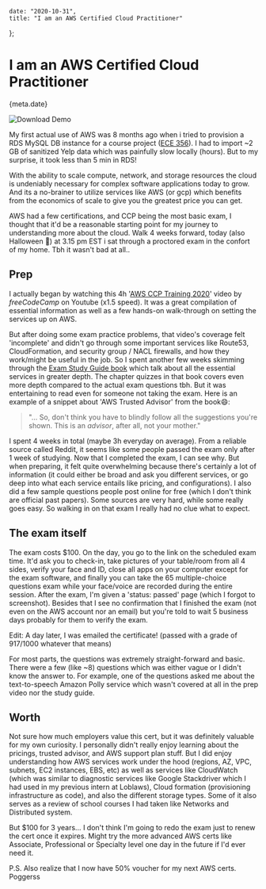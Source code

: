 
    date: "2020-10-31",
    title: "I am an AWS Certified Cloud Practitioner"
};


# I am an AWS Certified Cloud Practitioner

<Time>{meta.date}</Time>

![Download Demo](/static/blogAssets/i-am-an-aws-certified-cloud-practitioner/ccp_cert.png)

My first actual use of AWS was 8 months ago when i tried to provision a RDS MySQL DB instance for a course project ([ECE 356](https://stevenwhat.me/blog/when-the-storm-ends#4.-database-sql---ece-356)). I had to import ~2 GB of sanitized Yelp data which was painfully slow locally (hours). But to my surprise, it took less than 5 min in RDS! 

With the ability to scale compute, network, and storage resources the cloud is undeniably necessary for complex software applications today to grow. And its a no-brainer to utilize services like AWS (or gcp) which benefits from the economics of scale to give you the greatest price you can get. 

AWS had a few certifications, and CCP being the most basic exam, I thought that it'd be a reasonable starting point for my journey to understanding more about the cloud. Walk 4 weeks forward, today (also Halloween 🎃) at 3.15 pm EST i sat through a proctored exam in the confort of my home. Tbh it wasn't bad at all..

## Prep
I actually began by watching this 4h '[AWS CCP Training 2020](https://www.youtube.com/watch?v=3hLmDS179YE)' video by *freeCodeCamp* on Youtube (x1.5 speed). It was a great compilation of essential information as well as a few hands-on walk-through on setting the services up on AWS. 

But after doing some exam practice problems, that video's coverage felt 'incomplete' and didn't go through some important services like Route53, CloudFormation, and security group / NACL firewalls, and how they work/might be useful in the job.
So I spent another few weeks skimming through the [Exam Study Guide book](https://github.com/mohankumarbm/aws-ccp-certification/blob/master/Ben%20Piper_%20David%20Clinton%20-%20Aws%20Certified%20Cloud%20Practitioner%20Study%20Guide_%20Clf-C01%20Exam-Sybex%20(2019).pdf) which talk about all the essential services in greater depth. The chapter quizzes in that book covers even more depth compared to the actual exam questions tbh. But it was entertaining to read even for someone not taking the exam. Here is an example of a snippet about 'AWS Trusted Advisor' from the book😄:

> "... So, don't think you have to blindly follow all the suggestions you're shown. This is an _advisor_, after all, not your mother."

I spent 4 weeks in total (maybe 3h everyday on average). From a reliable source called Reddit, it seems like some people passed the exam only after 1 week of studying. Now that I completed the exam, I can see why. But when preparing, it felt quite overwhelming because there's certainly a lot of information (it could either be broad and ask you different services, or go deep into what each service entails like pricing, and configurations). I also did a few sample questions people post online for free (which I don't think are official past papers). Some sources are very hard, while some really goes easy. So walking in on that exam I really had no clue what to expect.

## The exam itself
The exam costs $100. On the day, you go to the link on the scheduled exam time. It'd ask you to check-in, take pictures of your table/room from all 4 sides, verify your face and ID, close all apps on your computer except for the exam software, and finally you can take the 65 multiple-choice questions exam while your face/voice are recorded during the entire session. After the exam, I'm given a 'status: passed' page (which I forgot to screenshot). Besides that I see no confirmation that I finished the exam (not even on the AWS account nor an email) but you're told to wait 5 business days probably for them to verify the exam.

Edit: A day later, I was emailed the certificate! (passed with a grade of 917/1000 whatever that means)

For most parts, the questions was extremely straight-forward and basic. There were a few (like ~8) questions which was either vague or I didn't know the answer to. For example, one of the questions asked me about the text-to-speech Amazon Polly service which wasn't covered at all in the prep video nor the study guide.

## Worth
Not sure how much employers value this cert, but it was definitely valuable for my own curiosity. I personally didn't really enjoy learning about the pricings, trusted advisor, and AWS support plan stuff. But I did enjoy understanding how AWS services work under the hood (regions, AZ, VPC, subnets, EC2 instances, EBS, etc) as well as services like CloudWatch (which was similar to diagnostic services like Google Stackdriver which I had used in my previous intern at Loblaws), Cloud formation (provisioning infrastructure as code), and also the different storage types. Some of it also serves as a review of school courses I had taken like Networks and Distributed system.

But $100 for 3 years… I don't think I'm going to redo the exam just to renew the cert once it expires. Might try the more advanced AWS certs like Associate, Professional or Specialty level one day in the future if I'd ever need it.

P.S. Also realize that I now have 50% voucher for my next AWS certs. Poggerss
